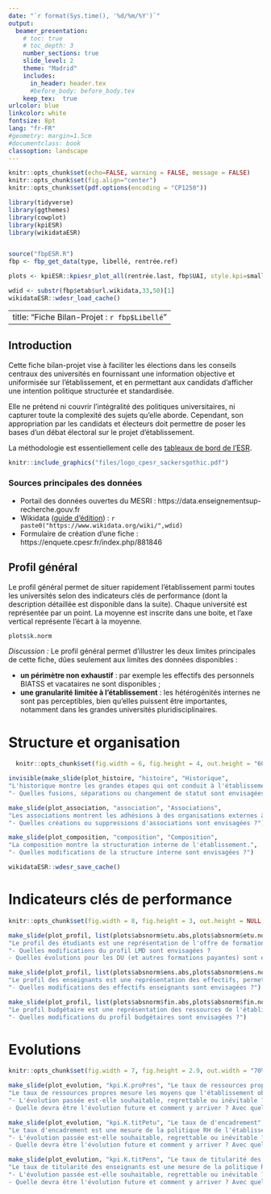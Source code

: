```yaml
---
date: "`r format(Sys.time(), '%d/%m/%Y')`"
output:
  beamer_presentation:
    # toc: true
    # toc_depth: 3
    number_sections: true
    slide_level: 2
    theme: "Madrid"
    includes:
      in_header: header.tex
      #before_body: before_body.tex
    keep_tex:  true
urlcolor: blue
linkcolor: white
fontsize: 8pt
lang: "fr-FR"
#geometry: margin=1.5cm
#documentclass: book
classoption: landscape
---
```


```r
knitr::opts_chunk$set(echo=FALSE, warning = FALSE, message = FALSE)
knitr::opts_chunk$set(fig.align="center")
knitr::opts_chunk$set(pdf.options(encoding = "CP1250"))

library(tidyverse)
library(ggthemes)
library(cowplot)
library(kpiESR)
library(wikidataESR)


source("fbpESR.R")
fbp <- fbp_get_data(type, libellé, rentrée.ref)

plots <- kpiESR::kpiesr_plot_all(rentrée.last, fbp$UAI, style.kpi=small_style)

wdid <- substr(fbp$etab$url.wikidata,33,50)[1]
wikidataESR::wdesr_load_cache()
```

---
title: "Fiche Bilan-Projet : `r fbp$Libellé`"
---

## Introduction



Cette fiche bilan-projet vise à faciliter les élections dans les conseils centraux des universités en fournissant une information objective et uniformisée sur l'établissement, et en permettant aux candidats d'afficher une intention politique structurée et standardisée.

Elle ne prétend ni couvrir l'intégralité des politiques universitaires, ni capturer toute la complexité des sujets qu'elle aborde. Cependant, son appropriation par les candidats et électeurs doit permettre de poser les bases d'un débat électoral sur le projet d'établissement.

La méthodologie est essentiellement celle des [tableaux de bord de l'ESR](https://cpesr.fr/2020/09/tableau-de-bord-esr/).

```r
knitr::include_graphics("files/logo_cpesr_sackersgothic.pdf")
```



### Sources principales des données

- Portail des données ouvertes du MESRI : https://data.enseignementsup-recherche.gouv.fr
- Wikidata ([guide d'édition](https://github.com/cpesr/wikidataESR/blob/master/Rmd/wikidataESR.md)) : `r paste0("https://www.wikidata.org/wiki/",wdid)` 
- Formulaire de création d'une fiche : https://enquete.cpesr.fr/index.php/881846


## Profil général

Le profil général permet de situer rapidement l'établissement parmi toutes les universités selon des indicateurs clés de performance (dont la description détaillée est disponible dans la suite). Chaque université est représentée par un point. La moyenne est inscrite dans une boite, et l'axe vertical représente l'écart à la moyenne.

```r
plots$k.norm
```
_Discussion :_ Le profil général permet d'illustrer les deux limites principales de cette fiche, dûes seulement aux limites des données disponibles :

 - __un périmètre non exhaustif__ : par exemple les effectifs des personnels BIATSS et vacataires ne sont disponibles ;
 - __une granularité limitée à l'établissement__ : les hétérogénités internes ne sont pas perceptibles, bien qu'elles puissent être importantes, notamment dans les grandes universités pluridisciplinaires.

# Structure et organisation

```r
  knitr::opts_chunk$set(fig.width = 6, fig.height = 4, out.height = "60%", fig.align="center")
```


```r
invisible(make_slide(plot_histoire, "histoire", "Historique",
"L'historique montre les grandes étapes qui ont conduit à l'établissement actuel.",
"- Quelles fusions, séparations ou changement de statut sont envisagées ?"))
```


```r
make_slide(plot_association, "association", "Associations",
"Les associations montrent les adhésions à des organisations externes à l'établissement.",
"- Quelles créations ou suppressions d'associations sont envisagées ?")
```


```r
make_slide(plot_composition, "composition", "Composition",
"La composition montre la structuration interne de l'établissement.",
"- Quelles modifications de la structure interne sont envisagées ?")
```

```r
wikidataESR::wdesr_save_cache()
```


# Indicateurs clés de performance

```r
knitr::opts_chunk$set(fig.width = 8, fig.height = 3, out.height = NULL, out.width="100%", fig.align="center")
```


```r
make_slide(plot_profil, list(plots$absnorm$etu.abs,plots$absnorm$etu.norm), "Le profil des étudiants",
"Le profil des étudiants est une représentation de l'offre de formation de l'établissement, en terme de pyramidage LMD, et de développement des diplômes d'université (DU ou diplôme d'établissement).",
"- Quelles modifications du profil LMD sont envisagées ?
- Quelles évolutions pour les DU (et autres formations payantes) sont envisagées ?")
```


```r
make_slide(plot_profil, list(plots$absnorm$ens.abs,plots$absnorm$ens.norm), "Le profil des enseignants",
"Le profil des enseignants est une représentation des effectifs, permettant de constater la répartition entre titulaires, enseignants-chercheurs (EC), Doctorants et ATER, et Contrats LRU.",
"- Quelles modifications des effectifs enseignants sont envisagées ?")
```


```r
make_slide(plot_profil, list(plots$absnorm$fin.abs,plots$absnorm$fin.norm), "Le profil budgétaire",
"Le profil budgétaire est une représentation des ressources de l'établissement : ressources complètes, ressources propres (hors subvention pour charge de service public), et proportion des inscription en DU.",
"- Quelles modifications du profil budgétaires sont envisagées ?")
```




# Evolutions

```r
knitr::opts_chunk$set(fig.width = 7, fig.height = 2.9, out.width = "70%", fig.align="center")
```


```r
make_slide(plot_evolution, "kpi.K.proPres", "Le taux de ressources propres", small = TRUE,
"Le taux de ressources propres mesure les moyens que l'établissement obtient en plus des subventions de service public versées l'Etat. Ces moyens regroupent notamment les financements sur projet et les frais de scolarité, qui sont généralement la source la plus importante. Il reflêtent donc à la fois le dynamisme de l'établissement et sa volonté de commercialiser ses services.",
"- L'évolution passée est-elle souhaitable, regrettable ou inévitable ?
- Quelle devra être l'évolution future et comment y arriver ? Avec quelle priorité ?")

```


```r
make_slide(plot_evolution, "kpi.K.titPetu", "Le taux de d'encadrement", stat_percent = FALSE,
"Le taux d'encadrement est une mesure de la politique RH de l'établissement. Il indique le nombre d'enseignants titulaires pour 100 étudiants (doctorants non inclus).",
"- L'évolution passée est-elle souhaitable, regrettable ou inévitable ?
- Quelle devra être l'évolution future et comment y arriver ? Avec quelle priorité ?")
```


```r
make_slide(plot_evolution, "kpi.K.titPens", "Le taux de titularité des enseignants", small = TRUE,
"Le taux de titularité des enseignants est une mesure de la politique RH de l'établissement. Il indique la proportion d'enseignants titulaires parmi tous les enseignants, exceptés les vacataires, pour lesquels les données nationales manquent malgré qu'ils puissent être plus nombreux que les enseignants titulaires. Une hausse peut aussi bien refléter une politique de titularisation, qu'une éviction des non titulaires.",
"- L'évolution passée est-elle souhaitable, regrettable ou inévitable ?
- Quelle devra être l'évolution future et comment y arriver ? Avec quelle priorité ?")
```

